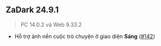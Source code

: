 ## ZaDark 24.9.1

> PC 14.0.2 và Web 9.33.2

- Hỗ trợ ảnh nền cuộc trò chuyện ở giao diện **Sáng** ([#142](https://github.com/quaric/zadark/issues/142))
